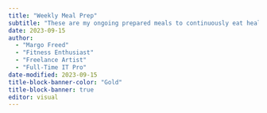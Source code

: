 ```yaml
---
title: "Weekly Meal Prep"
subtitle: "These are my ongoing prepared meals to continuously eat healthy"
date: 2023-09-15
author: 
  - "Margo Freed"
  - "Fitness Enthusiast"
  - "Freelance Artist"
  - "Full-Time IT Pro"
date-modified: 2023-09-15
title-block-banner-color: "Gold"
title-block-banner: true
editor: visual
---
```

